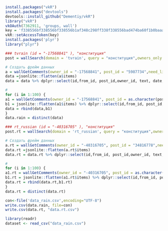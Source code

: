 ```r
install.packages("vkR")
install.packages("devtools")
devtools::install_github("Dementiy/vkR")
library("vkR")
vkOAuth(7362911, 'groups, wall')
key = 'f338556bf338556bf338556b1af348c298ff338f338556bad474ba60f1b0baaa21ea4f2'
vkR::setAccessToken(key)
install.packages('plyr')
library("plyr")

### tvrain (id = "-17568841" ), "конституция"
post = wallSearch(domain = 'tvrain', query = "конституция",owners_only = "1", count = "100", v = "5.103")

# Создать фрейм данных
a = wallGetComments(owner_id = "-17568841", post_id = "5987734",need_likes = "1", count ="100", v ="5.103")
data =jsonlite::flatten(a$items)
data = data %>% dplyr::select(id,from_id, post_id,owner_id, text, date,likes.count,likes.user_likes, likes.can_like, thread.count)

```
```r
#
for (i in 1:100) {
a1 = wallGetComments(owner_id = "-17568841", post_id = as.character(post$items$id[i]), need_likes = "1", count ="100", v ="5.103")
b1 = jsonlite::flatten(a1$items) %>% dplyr::select(id,from_id, post_id,owner_id, text, date,likes.count,likes.user_likes, likes.can_like, thread.count)
data = rbind(data,b1)
}
data.rain = distinct(data)

### rt_russian (id = "-40316705" ), "конституция"
post.rt = wallSearch(domain = 'rt_russian', query = "конституция",owners_only = "1", count = "100", v = "5.103")

# Создать фрейм данных
a.rt = wallGetComments(owner_id = "-40316705", post_id = "34816778",need_likes = "1", count ="100", v ="5.103")
data.rt =jsonlite::flatten(a.rt$items)
data.rt = data.rt %>% dplyr::select(id,from_id, post_id,owner_id, text, date,likes.count,likes.user_likes, likes.can_like, thread.count)

```

```r
#
for (i in 1:100) {
a1.rt = wallGetComments(owner_id = "-40316705", post_id = as.character(post.rt$items$id[i]), need_likes = "1", count ="100", v ="5.103")
b1.rt = jsonlite::flatten(a1.rt$items) %>% dplyr::select(id,from_id, post_id,owner_id, text, date,likes.count,likes.user_likes, likes.can_like, thread.count)
data.rt = rbind(data.rt,b1.rt)
}
data.rt = distinct(data.rt)

con<-file('data_rain.csv',encoding="UTF-8")
write.csv(data.rain, file=con)
write.csv(data.rt, "data.rt.csv")
```

```r
library(readr)
dataset <- read_csv("data_rain.csv")
```

